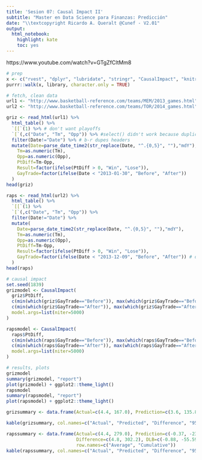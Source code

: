 ```yaml
---
title: 'Sesion 07: Causal Impact II'
subtitle: "Master en Data Science para Finanzas: Predicción"
date: "\\textcopyright Ricardo A. Queralt @Cunef - V2.01"
output:
  html_notebook:
    highlight: kate
    toc: yes
---
```


https://www.youtube.com/watch?v=GTgZfCltMm8


```r
# prep
x <- c("rvest", "dplyr", "lubridate", "stringr", "CausalImpact", "knitr")
purrr::walk(x, library, character.only = TRUE)
```




```r
# fetch, clean data
url1 <- "http://www.basketball-reference.com/teams/MEM/2013_games.html" # griz 12-13
url2 <- "http://www.basketball-reference.com/teams/TOR/2014_games.html" # raps 13-14
```

```r
griz <- read_html(url1) %>% 
  html_table() %>% 
  `[[`(1) %>% # don't want playoffs
  `[`(,c("Date", "Tm", "Opp")) %>% #select() didn't work because duplicate col names
  filter(Date!="Date") %>% # b-r dupes headers
  mutate(Date=parse_date_time2(str_replace(Date, "^.{0,5}", ""),"mdY"), # getting rid of weekday
    Tm=as.numeric(Tm),
    Opp=as.numeric(Opp),
    PtDiff=Tm-Opp,
    Result=factor(ifelse(PtDiff > 0, "Win", "Lose")),
    GayTrade=factor(ifelse(Date < "2013-01-30", "Before", "After"))
  )
head(griz)
```


```r
raps <- read_html(url2) %>% 
  html_table() %>% 
  `[[`(1) %>%
  `[`(,c("Date", "Tm", "Opp")) %>%
  filter(Date!="Date") %>%
  mutate(
    Date=parse_date_time2(str_replace(Date, "^.{0,5}", ""),"mdY"),
    Tm=as.numeric(Tm),
    Opp=as.numeric(Opp),
    PtDiff=Tm-Opp,
    Result=factor(ifelse(PtDiff > 0, "Win", "Lose")),
    GayTrade=factor(ifelse(Date < "2013-12-09", "Before", "After")) # date gay was traded
  )
head(raps)
```

```r
# causal impact
set.seed(1839)
grizmodel <- CausalImpact(
  griz$PtDiff, 
  c(min(which(griz$GayTrade=="Before")), max(which(griz$GayTrade=="Before"))), 
  c(min(which(griz$GayTrade=="After")), max(which(griz$GayTrade=="After"))),
  model.args=list(niter=5000)
)

```





```r

rapsmodel <- CausalImpact(
  raps$PtDiff, 
  c(min(which(raps$GayTrade=="Before")), max(which(raps$GayTrade=="Before"))), 
  c(min(which(raps$GayTrade=="After")), max(which(raps$GayTrade=="After"))),
  model.args=list(niter=5000)
)

```

```r
# results, plots
grizmodel
summary(grizmodel, "report")
plot(grizmodel) + ggplot2::theme_light()
rapsmodel
summary(rapsmodel, "report")
plot(rapsmodel) + ggplot2::theme_light()
```






```r
grizsummary <- data.frame(Actual=c(4.4, 167.0), Prediction=c(3.6, 135.8), Difference=c(0.82, 31.22), DLB=c(-5.0, -190), DUB=c(6.6, 252.5),row.names=c("Average", "Cumulative"))

kable(grizsummary, col.names=c("Actual", "Predicted", "Difference", "95% LB", "95% UB"))
```


```r
rapssummary <- data.frame(Actual=c(4.4, 279.0), Prediction=c(-0.37, -23.22), 
                          Difference=c(4.8, 302.2), DLB=c(-0.88, -55.59), DUB=c(10, 657),
                          row.names=c("Average", "Cumulative"))
kable(rapssummary, col.names=c("Actual", "Predicted", "Difference", "95% LB", "95% UB"))
```

